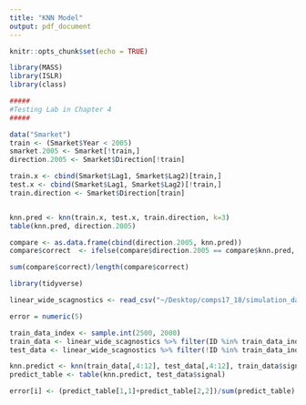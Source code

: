 ```yaml
---
title: "KNN Model"
output: pdf_document
---
```


```r
knitr::opts_chunk$set(echo = TRUE)
```

```r
library(MASS)
library(ISLR)
library(class)

#####
#Testing Lab in Chapter 4
#####

data("Smarket")
train <- (Smarket$Year < 2005)
smarket.2005 <- Smarket[!train,]
direction.2005 <- Smarket$Direction[!train]

train.x <- cbind(Smarket$Lag1, Smarket$Lag2)[train,]
test.x <- cbind(Smarket$Lag1, Smarket$Lag2)[!train,]
train.direction <- Smarket$Direction[train]


knn.pred <- knn(train.x, test.x, train.direction, k=3)
table(knn.pred, direction.2005)

compare <- as.data.frame(cbind(direction.2005, knn.pred))
compare$correct  <- ifelse(compare$direction.2005 == compare$knn.pred, 1, 0)

sum(compare$correct)/length(compare$correct)
```

```r
library(tidyverse)

linear_wide_scagnostics <- read_csv("~/Desktop/comps17_18/simulation_data/linear_wide_scagnostics.csv")

error = numeric(5)

train_data_index <- sample.int(2500, 2000)
train_data <- linear_wide_scagnostics %>% filter(ID %in% train_data_index)
test_data <- linear_wide_scagnostics %>% filter(!ID %in% train_data_index)

knn.predict <- knn(train_data[,4:12], test_data[,4:12], train_data$signal, k = 3)
predict_table <- table(knn.predict, test_data$signal)

error[i] <- (predict_table[1,1]+predict_table[2,2])/sum(predict_table)

```

